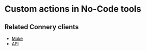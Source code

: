 # Custom actions in No-Code tools

## Related Connery clients

- [Make](/docs/clients/native/make)
- [API](/docs/clients/native/api)
